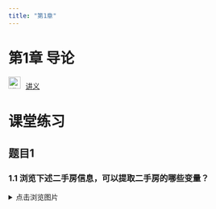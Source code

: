 ```yaml
---
title: "第1章"
---
```


# 第1章 导论

<img src="img/teacher.png" alt="讲义" style="width: 24px; height: 24px;margin-right: 10px">[讲义](https://lizongzhang.github.io/statspss/chap1.html)


# 课堂练习


## 题目1

### 1.1 浏览下述二手房信息，可以提取二手房的哪些变量？

<details>

<summary>点击浏览图片</summary>

- 房源1：五山花园

<img src="img/house_1.png" alt="五山花园">

- 房源2：华农嵩山
<img src="img/house_2.png" alt="华农嵩山">


- 房源3：汇景新城
<img src="img/house_3.png" alt="汇景新城">



### 1.2 从该网页中提取的变量是分类数据(有序分类还是无序分类), 还是数值数据(离散数据还是连续数据)？

### 1.3 根据上述二手房房源信息，你感兴趣的问题是什么？

## 题目2

### 2.1 开展关于毕业生薪酬的研究，你感兴趣那些问题？列出研究问题。

### 2.2 针对你想研究的的问题，你想收集那些数据？列出变量名称，这些数据是分类数据(有序分类还是无序分类), 还是数值数据(离散数据还是连续数据)？


# 软件工具

<img src="img/video.png" alt="讲义" style="width: 24px; height: 24px;margin-right: 10px;">[如何加载Excel的“数据分析”加载项](https://www.bilibili.com/video/BV19S4y1r7E4/)

<img src="img/video.png" style="width: 24px; height: 24px;margin-right: 10px">[不用安装就可以免费使用的网页版Excel](https://www.bilibili.com/video/BV1w6421w7Rf/)

<img src="img/video.png" alt="讲义" style="width: 24px; height: 24px;margin-right: 10px">[如何将WORD文档转成图片？](https://www.bilibili.com/video/BV1GU4y1f7f9/)

# SPSS视频教学


<img src="img/video.png" style="width: 24px; height: 24px;margin-right: 10px">[SPSS主菜单](https://www.bilibili.com/video/BV1N541177z6/)

<img src="img/video.png" style="width: 24px; height: 24px;margin-right: 10px">[SPSS 如何导入Excel文件](https://www.bilibili.com/video/BV1N541177z6/)

<img src="img/video.png" style="width: 24px; height: 24px;margin-right: 10px">[SPSS 提高效率的5个按钮](https://www.bilibili.com/video/BV1vN411p7ok/)


<img src="img/video.png" style="width: 24px; height: 24px;margin-right: 10px">[SPSS拆分文件 分组数据的统计量的比较](https://www.bilibili.com/video/BV1sy4y1C7FY)



<img src="img/video.png" style="width: 24px; height: 24px;margin-right: 10px">[SPSS 如何将输出结果导出为WORD文档？](https://www.bilibili.com/video/BV1o34y1N7qf/)

# SPSS习题

## 习题1

数据文件telco.sav 

- telco.sav文件在SPSS安装目录下, 在电脑搜索文件名找到该文件。

- Windows系统下该文件的路径：C:/ProgramFiles/IBM/SPSS/Statistics/27/Samples/English

- Mac系统下该文件的路径：/Applications/IBM SPSS Statistics 27/Samples/English/

- sample files简介：<https://www.ibm.com/docs/en/spss-statistics/27.0.0?topic=system-sample-files>

1.1 在SPSS中打开telco.sav文件，查看数据有多少行？有多少个变量？

1.2 telco.sav文件中的变量ed的含义是什么？ed有哪几种取值？每种取值各有多少个个案？

1.3 telco.sav文件中的变量tenure的含义是什么？报告tenure的均值、中位数、标准差。

1.4 telco.sav文件中的变量address的含义是什么？报告address的均值、中位数、标准差。

1.5 报告age, income, employ, resid的均值、中位数、标准差、最小值和最大值。


## 习题2

数据文件毕业生.xlsx

-   数据文件下载: <https://pan.baidu.com/s/1BESTgZl7whkY4HuSq6ZGgw?pwd=6789> 

2.1 将毕业生.xlsx导入到SPSS中，查看数据有多少行？有多少个变量？

2.2 报告月薪的均值、中位数、标准差、最小值和最大值。

2.3 统计各个专业的毕业生的人数。哪个专业的人数最多？占比最少？

2.4 统计各个专业的毕业生的月薪的均值、中位数、标准差、最小值和最大值。

2.5 将毕业生按就业地点分为广州和非广州两个组别，报告这两个组别的毕业生的月薪的均值、中位数、标准差、最小值和最大值。

2.6 将毕业生按性别分组，报个各组别的毕业生的月薪的均值、中位数、标准差、最小值和最大值。

2.7 将毕业生按单位类型分组，报个各组别的毕业生的月薪的均值、中位数、标准差、最小值和最大值。




# 拓展资源

<img src="img/link.png" style="width: 24px; height: 24px;margin-right: 10px">经管之家 <https://bbs.pinggu.org/> 

<img src="img/link.png" style="width: 24px; height: 24px;margin-right: 10px">狗熊会(微信公众号) <https://www.xiong99.com.cn/> 

<img src="img/link.png" style="width: 24px; height: 24px;margin-right: 10px">UCLA Data Analysis Examples <https://stats.oarc.ucla.edu/other/dae/> 

<img src="img/link.png" style="width: 24px; height: 24px;margin-right: 10px">Learn Excel with Examples <https://www.excel-easy.com/examples.html> 

<img src="img/link.png" style="width: 24px; height: 24px;margin-right: 10px">The Data And Story Library <https://dasl.datadescription.com/> 

<img src="img/link.png" style="width: 24px; height: 24px;margin-right: 10px"> Kaggle <https://www.kaggle.com/> 
